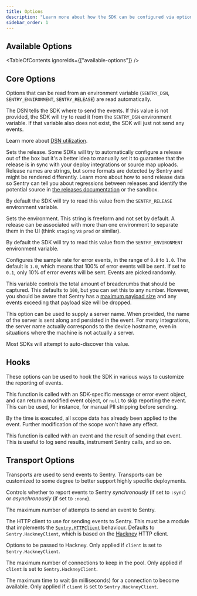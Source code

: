 ```yaml
---
title: Options
description: "Learn more about how the SDK can be configured via options. These are being passed to the init function and therefore set when the SDK is first initialized."
sidebar_order: 1
---
```


<PlatformContent includePath="configuration/config-intro" />

## Available Options

<TableOfContents ignoreIds={["available-options"]} />

## Core Options

Options that can be read from an environment variable (`SENTRY_DSN`, `SENTRY_ENVIRONMENT`, `SENTRY_RELEASE`) are read automatically.

<SdkOption name="dsn" type='string' envVar='SENTRY_DSN'>

The DSN tells the SDK where to send the events. If this value is not provided, the SDK will try to read it from the `SENTRY_DSN` environment variable. If that variable also does not exist, the SDK will just not send any events.

Learn more about [DSN utilization](/product/sentry-basics/dsn-explainer/#dsn-utilization).

</SdkOption>

<SdkOption name="release" type='string' envVar='SENTRY_RELEASE'>

Sets the release. Some SDKs will try to automatically configure a release out of the box but it's a better idea to manually set it to guarantee that the release is in sync with your deploy integrations or source map uploads. Release names are strings, but some formats are detected by Sentry and might be rendered differently. Learn more about how to send release data so Sentry can tell you about regressions between releases and identify the potential source in [the releases documentation](/product/releases/) or the <SandboxLink scenario="releases">sandbox</SandboxLink>.

By default the SDK will try to read this value from the `SENTRY_RELEASE` environment variable.

</SdkOption>

<SdkOption name="environment" type='string' envVar='SENTRY_ENVIRONMENT'>

Sets the environment. This string is freeform and not set by default. A release can be associated with more than one environment to separate them in the UI (think `staging` vs `prod` or similar).

By default the SDK will try to read this value from the `SENTRY_ENVIRONMENT` environment variable.

</SdkOption>

<SdkOption name="sample_rate" type='float' defaultValue='1.0'>

Configures the sample rate for error events, in the range of `0.0` to `1.0`. The default is `1.0`, which means that 100% of error events will be sent. If set to `0.1`, only 10% of error events will be sent. Events are picked randomly.

</SdkOption>

<SdkOption name="max_breadcrumbs" type='integer' defaultValue='100'>

This variable controls the total amount of breadcrumbs that should be captured. This defaults to `100`, but you can set this to any number. However, you should be aware that Sentry has a [maximum payload size](https://develop.sentry.dev/sdk/data-model/envelopes/#size-limits) and any events exceeding that payload size will be dropped.

</SdkOption>

<SdkOption name="server_name" type='string'>

This option can be used to supply a server name. When provided, the name of the server is sent along and persisted in the event. For many integrations, the server name actually corresponds to the device hostname, even in situations where the machine is not actually a server.

Most SDKs will attempt to auto-discover this value.

</SdkOption>

## Hooks

These options can be used to hook the SDK in various ways to customize the reporting of events.

<SdkOption name="before_send" type='function'>

This function is called with an SDK-specific message or error event object, and can return a modified event object, or `null` to skip reporting the event. This can be used, for instance, for manual PII stripping before sending.

By the time <PlatformIdentifier name="before_send" /> is executed, all scope data has already been applied to the event. Further modification of the scope won't have any effect.

</SdkOption>

<SdkOption name="after_send_event" type='function'>

This function is called with an event and the result of sending that event. This is useful to log send results, instrument Sentry calls, and so on.

</SdkOption>

## Transport Options

Transports are used to send events to Sentry. Transports can be customized to some degree to better support highly specific deployments.

<SdkOption name="send_result" defaultValue=':none'>

Controls whether to report events to Sentry _synchronously_ (if set to `:sync`) or _asynchronously_ (if set to `:none`).

</SdkOption>

<SdkOption name="send_max_attempts" type='integer' defaultValue='4'>

The maximum number of attempts to send an event to Sentry.

</SdkOption>

<SdkOption name="client" defaultValue='Sentry.HackneyClient'>

The HTTP client to use for sending events to Sentry. This must be a module that implements the [`Sentry.HTTPClient`](https://hexdocs.pm/sentry/Sentry.HTTPClient.html) behaviour. Defaults to `Sentry.HackneyClient`, which is based on the [Hackney](https://hexdocs.pm/hackney) HTTP client.

</SdkOption>

<SdkOption name="hackney_opts" defaultValue='[pool: :sentry_pool]'>

Options to be passed to Hackney. Only applied if `client` is set to `Sentry.HackneyClient`.

</SdkOption>

<SdkOption name="hackney_pool_max_connections" type='integer' defaultValue='50'>

The maximum number of connections to keep in the pool. Only applied if `client` is set to `Sentry.HackneyClient`.

</SdkOption>

<SdkOption name="hackney_pool_timeout" type='integer' defaultValue='5000'>

The maximum time to wait (in milliseconds) for a connection to become available. Only applied if `client` is set to `Sentry.HackneyClient`.

</SdkOption>
